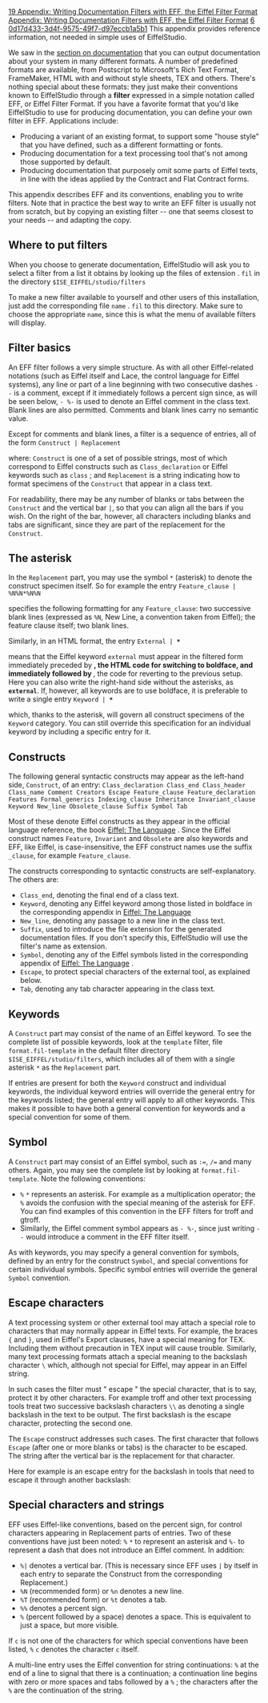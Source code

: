 [[Property:title|19 Appendix: Writing Documentation Filters with EFF, the Eiffel Filter Format]]
[[Property:link_title|Appendix: Writing Documentation Filters with EFF, the Eiffel Filter Format]]
[[Property:weight|6]]
[[Property:uuid|0d17d433-3d4f-9575-49f7-d97eccb1a5b1]]
This appendix provides reference information, not needed in simple uses of EiffelStudio.

We saw in the [[8 PRODUCING AND EXPORTING DOCUMENTATION|section on documentation]]  that you can output documentation about your system in many different formats. A number of predefined formats are available, from Postscript to Microsoft's Rich Text Format, FrameMaker, HTML with and without style sheets, TEX and others. There's nothing special about these formats: they just make their conventions known to EiffelStudio through a '''filter''' expressed in a simple notation called EFF, or Eiffel Filter Format. If you have a favorite format that you'd like EiffelStudio to use for producing documentation, you can define your own filter in EFF. Applications include: 
* Producing a variant of an existing format, to support some "house style" that you have defined, such as a different formatting or fonts.
* Producing documentation for a text processing tool that's not among those supported by default.
* Producing documentation that purposely omit some parts of Eiffel texts, in line with the ideas applied by the Contract and Flat Contract forms.

This appendix describes EFF and its conventions, enabling you to write filters. Note that in practice the best way to write an EFF filter is usually not from scratch, but by copying an existing filter -- one that seems closest to your needs -- and adapting the copy.
<div> 
==Where to put filters==

When you choose to generate documentation, EiffelStudio will ask you to select a filter from a list it obtains by looking up the files of extension <span>.</span> <code> fil </code> in the directory 
<code>$ISE_EIFFEL/studio/filters</code>

To make a new filter available to yourself and other users of this installation, just add the corresponding file <code> name </code> <span>.</span> <code> fil </code> to this directory. Make sure to choose the appropriate <code> name </code>, since this is what the menu of available filters will display. 
</div><div> 
==Filter basics==

An EFF filter follows a very simple structure. As with all other Eiffel-related notations (such as Eiffel itself and Lace, the control language for Eiffel systems), any line or part of a line beginning with two consecutive dashes <code> -- </code> is a comment, except if it immediately follows a percent sign since, as will be seen below, <code> - %- </code> is used to denote an Eiffel comment in the class text. Blank lines are also permitted. Comments and blank lines carry no semantic value. 

Except for comments and blank lines, a filter is a sequence of entries, all of the form
<code>Construct | Replacement</code>

where: <code> Construct </code> is one of a set of possible strings, most of which correspond to Eiffel constructs such as <code> Class_declaration </code> or Eiffel keywords such as <code> class </code> ; and <code> Replacement </code> is a string indicating how to format specimens of the <code> Construct </code> that appear in a class text. 

For readability, there may be any number of blanks or tabs between the <code> Construct </code> and the vertical bar <code> | </code>, so that you can align all the bars if you wish. On the right of the bar, however, all characters including blanks and tabs are significant, since they are part of the replacement for the <code> Construct </code>. 
</div><div> 
==The asterisk==

In the <code> Replacement </code> part, you may use the symbol <code> * </code> (asterisk) to denote the construct specimen itself. So for example the entry 
<code>Feature_clause | %N%N*%N%N</code>

specifies the following formatting for any <code> Feature_clause </code>: two successive blank lines (expressed as <code> %N </code>, New Line, a convention taken from Eiffel); the feature clause itself; two blank lines. 

Similarly, in an HTML format, the entry
<code>External |<B> * </B></code>

means that the Eiffel keyword <code> external </code> must appear in the filtered form immediately preceded by <code> <B> </code>, the HTML code for switching to boldface, and immediately followed by <code> </B> </code>, the code for reverting to the previous setup. Here you can also write the right-hand side without the asterisks, as <code> <B>external</B> </code>. If, however, all keywords are to use boldface, it is preferable to write a single entry 
<code>Keyword |<B> * </B></code>

which, thanks to the asterisk, will govern all construct specimens of the <code> Keyword </code> category. You can still override this specification for an individual keyword by including a specific entry for it. 
</div><div> 
==Constructs==

The following general syntactic constructs may appear as the left-hand side, <code> Construct </code>, of an entry: 
<code>
Class_declaration
Class_end
Class_header
Class_name
Comment
Creators
Escape
Feature_clause
Feature_declaration
Features
Formal_generics
Indexing_clause
Inheritance
Invariant_clause
Keyword
New_line
Obsolete_clause
Suffix
Symbol
Tab
</code>

Most of these denote Eiffel constructs as they appear in the official language reference, the book <span> [http://www.eiffel.com/doc/ Eiffel: The Language]  </span>. Since the Eiffel construct names <code> Feature </code>, <code> Invariant </code> and <code> Obsolete </code> are also keywords and EFF, like Eiffel, is case-insensitive, the EFF construct names use the suffix <code> _clause </code>, for example <code> Feature_clause </code>. 

The constructs corresponding to syntactic constructs are self-explanatory. The others are:
*  <code> Class_end </code>, denoting the final end of a class text. 
*  <code> Keyword </code>, denoting any Eiffel keyword among those listed in boldface in the corresponding appendix in <span> [http://www.eiffel.com/doc/ Eiffel: The Language]  </span> 
*  <code> New_line </code>, denoting any passage to a new line in the class text. 
*  <code> Suffix </code>, used to introduce the file extension for the generated documentation files. If you don't specify this, EiffelStudio will use the filter's name as extension. 
*  <code> Symbol </code>, denoting any of the Eiffel symbols listed in the corresponding appendix of <span> [http://www.eiffel.com/doc/ Eiffel: The Language]  </span>. 
*  <code> Escape </code>, to protect special characters of the external tool, as explained below. 
*  <code> Tab </code>, denoting any tab character appearing in the class text. 
<div> 
==Keywords==

A <code> Construct </code> part may consist of the name of an Eiffel keyword. To see the complete list of possible keywords, look at the <code> template </code> filter, file <code> format.fil-template </code> in the default filter directory <code> $ISE_EIFFEL/studio/filters </code>, which includes all of them with a single asterisk <code> * </code> as the <code> Replacement </code> part. 

If entries are present for both the <code> Keyword </code> construct and individual keywords, the individual keyword entries will override the general entry for the keywords listed; the general entry will apply to all other keywords. This makes it possible to have both a general convention for keywords and a special convention for some of them. 
</div>
==Symbol==

A <code> Construct </code> part may consist of an Eiffel symbol, such as <code> := </code>, <code> /= </code> and many others. Again, you may see the complete list by looking at <code> format.fil-template </code>. Note the following conventions: 
*  <code> % </code> <code> * </code> represents an asterisk. For example as a multiplication operator; the <code> % </code> avoids the confusion with the special meaning of the asterisk for EFF. You can find examples of this convention in the EFF filters for troff and gtroff. 
* Similarly, the Eiffel comment symbol appears as <code> - %- </code>, since just writing <code> - - </code> would introduce a comment in the EFF filter itself. 

As with keywords, you may specify a general convention for symbols, defined by an entry for the construct <code> Symbol </code>, and special conventions for certain individual symbols. Specific symbol entries will override the general <code> Symbol </code> convention. 
</div>
==Escape characters==

A text processing system or other external tool may attach a special role to characters that may normally appear in Eiffel texts. For example, the braces <code> { </code> and <code> } </code>, used in Eiffel's Export clauses, have a special meaning for TEX. Including them without precaution in TEX input will cause trouble. Similarly, many text processing formats attach a special meaning to the backslash character <code> \ </code> which, although not special for Eiffel, may appear in an Eiffel string. 

In such cases the filter must " <span>escape</span> " the special character, that is to say, protect it by other characters. For example troff and other text processing tools treat two successive backslash characters <code> \\ </code> as denoting a single backslash in the text to be output. The first backslash is the escape character, protecting the second one. 

The <code> Escape </code> construct addresses such cases. The first character that follows <code> Escape </code> (after one or more blanks or tabs) is the character to be escaped. The string after the vertical bar is the replacement for that character. 

Here for example is an escape entry for the backslash in tools that need to escape it through another backslash:

==Special characters and strings==

EFF uses Eiffel-like conventions, based on the percent sign, for control characters appearing in <span>Replacement</span> parts of entries. Two of these conventions have just been noted: <code> % </code> <code> * </code> to represent an asterisk and <code> %- </code> to represent a dash that does not introduce an Eiffel comment. In addition: 
*  <code> %| </code> denotes a vertical bar. (This is necessary since EFF uses <code> | </code> by itself in each entry to separate the <span>Construct</span> from the corresponding <span>Replacement</span>.) 
*  <code> %N </code> (recommended form) or <code> %n </code> denotes a new line. 
*  <code> %T </code> (recommended form) or <code> %t </code> denotes a tab. 
*  <code> %% </code> denotes a percent sign. 
*  <code> % </code> (percent followed by a space) denotes a space. This is equivalent to just a space, but more visible. 

If <code> c </code> is not one of the characters for which special conventions have been listed, <code> % </code> <code> c </code> denotes the character <code> c </code> itself. 

A multi-line entry uses the Eiffel convention for string continuations: <code> % </code> at the end of a line to signal that there is a continuation; a continuation line begins with zero or more spaces and tabs followed by a <code> % </code> ; the characters after the <code> % </code> are the continuation of the string. 

